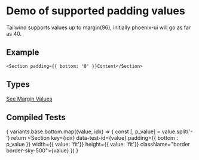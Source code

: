 
# Demo of supported padding values
Tailwind supports values up to margin(96), initially phoenix-ui will go as far as 40.

## Example
```
<Section padding={{ bottom: '0' }}Content</Section>
```
## Types
[See Margin Values](https://github.com/bolanosdev/phoenix-ui/blob/main/libraries/types/spacing/padding.types.ts)

## Compiled Tests
{
  variants.base.bottom.map((value, idx) => {
    const [, p_value] = value.split('-')
    return <Section key={idx} 
      data-test-id={value} 
      padding={{ bottom : p_value }} 
      width={{ value: 'fit'}}
      height={{ value: 'fit'}}
      className="border border-sky-500">{value}</Section>
  })
}



